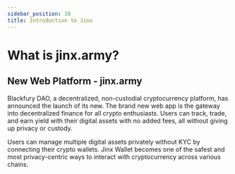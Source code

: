 ```yaml
---
sidebar_position: 10
title: Introduction to Jinx
---
```


# What is jinx.army?

## **New Web Platform - jinx.army** ‍

Blackfury DAO, a decentralized, non-custodial cryptocurrency platform, has announced the launch of its new. The brand new web app is the gateway into decentralized finance for all crypto enthusiasts. Users can track, trade, and earn yield with their digital assets with no added fees, all without giving up privacy or custody.

Users can manage multiple digital assets privately without KYC by connecting their crypto wallets. Jinx Wallet becomes one of the safest and most privacy-centric ways to interact with cryptocurrency across various chains.

